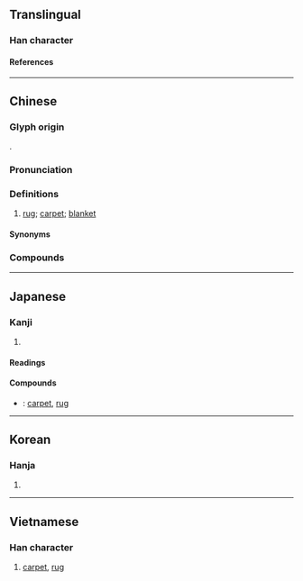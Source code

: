 {{character info}}
==Translingual==

===Han character===
{{Han char|rn=82|rad=毛|as=08|sn=12|four=29718|canj=HUFF|ids=⿺毛炎}}

====References====
{{Han ref|kx=0594.050|dkj=16858|dj=0986.050|hdz=32000.160|uh=6BEF}}

----

==Chinese==
{{zh-forms}}

===Glyph origin===
{{Han etym}}
{{Han compound|毛|炎|ls=psc|c1=s|c2=p}}.

===Pronunciation===
{{zh-pron
|m=tǎn
|m-s=tan3
|c=taan2,taam2
|c-t=
|g=tan3
|h=pfs=thán;gd=tan3
|j=tan2
|mb=
|md=tāng
|mn=ml:thám/thán
|mn_note=thám - literary; thán - vernacular
|mn-t=tang2
|w=1the,2the
|x=tan3
|mc=y
|oc=y
|ma=
|cat=n
}}

===Definitions===
{{zh-hanzi}}

# [[rug]]; [[carpet]]; [[blanket]]

====Synonyms====
{{zh-dial|毯子}}

===Compounds===
{{zh-der|地毯|壁毯|拜毯|掛毯|毛毯|毯子|氈毯|紅毯|絨毯|跪毯|軍毯|電毯}}

----

==Japanese==

===Kanji===
{{ja-kanji|grade=|rs=毛08}}

# {{rfdef|ja|sort=毛08}}

====Readings====
{{ja-readings
|goon=たん
|kanon=たん
|kun=けむしろ-
}}

====Compounds====
{{der-top|Compounds}}
* {{ja-r|絨毯|じゅうたん}}: [[carpet]], [[rug]]
{{der-bottom}}

----

==Korean==

===Hanja===
{{ko-hanja|hangeul=[[담]]|eumhun=|rv=dam|mr=tam|y=tam}}

# {{rfdef|ko|sort=毛08}}

----

==Vietnamese==

===Han character===
{{vi-readings|rs=毛08|reading=[[xồm]], [[thảm]]}}

# [[carpet]], [[rug]]